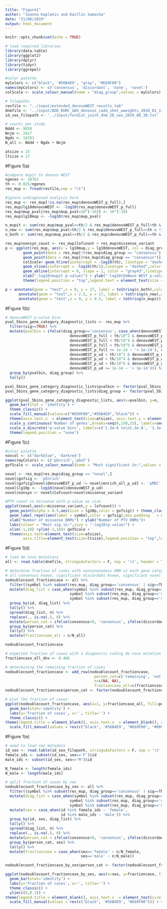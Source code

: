 ```yaml
---
title: "Figure1"
author: "Joanna Kaplanis and Kaitlin Samocha"
date: "21/08/2019"
output: html_document
---
```


```r
knitr::opts_chunk$set(echo = TRUE)
```

```r
# load required libraries
library(data.table)
library(ggplot2)
library(dplyr)
library(tidyr)
library(ggrepel)

#color palette 
myColors <- c("black", '#56B4E9', "gray", "#E69F00")
names(myColors) <- c('consensus', 'discordant', 'none', 'novel')
colScale <- scale_colour_manual(name = "diag_group",values = myColors)

# filepaths
resfile <- "../input/extended_denovoWEST_results.tab"
dnmfile <- '../input/DDD_RUMC_GDX_denovos_cadd_shet_wweights_2020_01_17.txt.gz'
id_sex_filepath <- '../input/fordist_joint_dnm_ID_sex_2019_08_30.txt'

# counts per study
Nddd <- 9858
Nnjm <- 2417
Ngdx <- 18783
N_all <- Nddd + Ngdx + Nnjm

atsize = 15
ltsize = 17
```

#Figure 1(a)  

```r
#compare mupit to denovo WEST
ngenes <- 18762
th <- 0.025/ngenes
res_mup <- fread(resfile,sep = "\t")

#ignore undiagnosed analysis here
res_mup <- res_mup[!is.na(res_mup$denovoWEST_p_full),]
res_mup$lg10denovoWEST <- -log10(res_mup$denovoWEST_p_full)
res_mup$mup_pval[res_mup$mup_pval<10^(-16)] <- 10^(-16)
res_mup$lg10mup <- -log10(res_mup$mup_pval)

n_mupit <- sum(res_mup$mup_pval<=th/2 & res_mup$denovoWEST_p_full>th & !is.na(res_mup$mup_pval) & !is.na(res_mup$denovoWEST_p_full))
n_new <- sum(res_mup$mup_pval>th/2 & res_mup$denovoWEST_p_full<=th & !is.na(res_mup$mup_pval) & !is.na(res_mup$denovoWEST_p_full))
n_both <- sum(res_mup$mup_pval<=th/2 & res_mup$denovoWEST_p_full<=th & !is.na(res_mup$mup_pval) & !is.na(res_mup$denovoWEST_p_full))

res_mup$nonsyn_count <- res_mup$lofcount + res_mup$missense_variant
p <- ggplot(res_mup, aes(x = lg10mup,y = lg10denovoWEST, col = diag_group)) + 
        geom_point(data = res_mup[!(res_mup$diag_group == "consensus")],aes(x = lg10mup, y = lg10denovoWEST, size = nonsyn_count), alpha = 0.9) + 
        geom_point(data = res_mup[(res_mup$diag_group == "consensus")],aes(x = lg10mup, y = lg10denovoWEST, size = nonsyn_count), alpha = 0.55) +
        colScale+ geom_hline(yintercept = -log10(th), linetype = "dashed",color = "gray43") + 
        geom_vline(xintercept = -log10(th/2),linetype = "dashed",color = "gray43") +
        geom_abline(intercept = 0, slope = 1, color = "gray43",linetype = "dotted")  + 
        xlab("-log10(mupit p-value)") + ylab("-log10(DeNovo WEST p-value)")+theme_classic() + 
        theme(legend.position = "top",legend.text = element_text(size = 14),legend.title = element_blank(),axis.text=element_text(size=atsize),axis.title=element_text(size=ltsize)) 

p + annotate(geom = "text",x = 9, y = 17, label = toString(n_both),color = "gray43",size = 8) +
      annotate(geom = "text",x = 2.5, y = 17, label = toString(n_new),color = "gray43",size = 8) +
      annotate(geom = "text",x = 9, y = 0.5, label = toString(n_mupit),color = "gray43",size = 8)
```

#Figure 1(b)  

```r
# denovoWEST p-value bins
pval_5bins_gene_category_diagnostic_lists <- res_mup %>%
  filter(sig==TRUE) %>%
  mutate(pvalbin = ifelse(diag_group=='consensus', case_when(denovoWEST_p_full < th & denovoWEST_p_full > th/10^2 ~ '1.3e-6 to 1.3e-8',
                             denovoWEST_p_full < th/10^2 & denovoWEST_p_full > th/10^4 ~ '1.3e-8 to 1.3e-10',
                             denovoWEST_p_full < th/10^4 & denovoWEST_p_full > th/10^6 ~ '1.3e-10 to 1.3e-12',
                             denovoWEST_p_full < th/10^6 & denovoWEST_p_full > 1e-14 ~ '1.3e-12 to 1e-14',
                             denovoWEST_p_full <= 1e-14 ~ '< 1e-14'), case_when(denovoWEST_p_ud < th & denovoWEST_p_ud > th/10^2 ~ '1.3e-6 to 1.3e-8',
                             denovoWEST_p_ud < th/10^2 & denovoWEST_p_ud >th/10^4 ~ '1.3e-8 to 1.3e-10',
                             denovoWEST_p_ud < th/10^4 & denovoWEST_p_ud > th/10^6 ~ '1.3e-10 to 1.3e-12',
                             denovoWEST_p_ud < th/10^6 & denovoWEST_p_ud > 1e-14 ~ '1.3e-12 to 1e-14',
                             denovoWEST_p_ud <= 1e-14 ~ '< 1e-14'))) %>%
  group_by(pvalbin, diag_group) %>%
  tally()

pval_5bins_gene_category_diagnostic_lists$pvalbin <- factor(pval_5bins_gene_category_diagnostic_lists$pvalbin, levels=c('1.3e-6 to 1.3e-8','1.3e-8 to 1.3e-10','1.3e-10 to 1.3e-12','1.3e-12 to 1e-14', '< 1e-14'))
pval_5bins_gene_category_diagnostic_lists$diag_group <- factor(pval_5bins_gene_category_diagnostic_lists$diag_group, levels=c('novel', 'discordant', 'consensus'))

ggplot(pval_5bins_gene_category_diagnostic_lists, aes(x=pvalbin, y=n, fill=diag_group)) +
  geom_bar(stat = 'identity') +
  theme_classic() +
  scale_fill_manual(values=c("#E69F00","#56B4E9","black")) +
  theme(axis.text.x  = element_text(size=atsize), axis.text.y = element_text(size=atsize), axis.title = element_text(size=ltsize), legend.title = element_blank(), legend.text = element_text(size=atsize), axis.line = element_blank(), axis.ticks.x = element_blank()) +
  scale_y_continuous('Number of genes',breaks=seq(0,150,25), labels=seq(0,150,25)) +
  scale_x_discrete('p-value bins', labels=c('1.3e-6 to\n1.3e-8', '1.3e-8 to\n1.3e-10', '1.3e-10 to\n1.3e-12', '1.3e-13 to\n1e-14', '\u2264 1e-14')) +
  theme(legend.position = "none")
```

#Figure 1(c)

```r

#color palette 
novcol <- c("darkblue", 'darkred')
names(myColors) <- c('pEnrich','pGoF')
gofScale <- scale_colour_manual(name = "Most significant in:",values = novcol)

novel <- res_mup[res_mup$diag_group == "novel",]
novel$gofsig <- 'pEnrich'
novel$gofsig[novel$denovoWEST_p_ud != novel$enrich_all_p_ud] <- 'pMEC'
novel$lg10p <- -log10(novel$denovoWEST_p_ud)
novel$nonsyn <- novel$lofcount+novel$missense_variant

#PTV count vs missense with p-value as size
ggplot(novel,aes(x=missense_variant,y = lofcount)) +
  geom_point(alpha = 0.5,aes(size = lg10p,color = gofsig)) + theme_classic()+
  geom_label_repel(aes(label = symbol,color = gofsig),box.padding   = 0.25,point.padding = 0.5,size =2.75,show.legend = F) +
  xlab("Number of missense DNMs") + ylab("Number of PTV DNMs")+ 
  labs(colour = "Most sig in:",size = "-log10(p-value)") +
  xlim(-1,18) +ylim(-1,18)+ gofScale +
  theme(axis.text=element_text(size=atsize),
        axis.title=element_text(size=ltsize),legend.position = "top",legend.text = element_text(size = atsize)) 
```

#Figure 1(d)  

```r
# load de novo mutations
all <- read.table(dnmfile, stringsAsFactors = F, sep = '\t', header = T)

# determine fraction of cases with nonsynonymous DNM in each gene category
# all consensus known, significant discordant known, significant novel
nodoublecount_fractioncase <- all %>%
  filter((symbol %in% subset(res_mup, diag_group=='consensus' | sig==TRUE)$symbol) & !(consequence %in% c('coding_sequence_variant', 'stop_retained_variant', 'synonymous_variant'))) %>%
  mutate(diag_list = case_when(symbol %in% subset(res_mup, diag_group=='consensus')$symbol ~ 'consensus',
                             symbol %in% subset(res_mup, diag_group=='discordant' & sig==TRUE)$symbol ~ 'discordant',
                             symbol %in% subset(res_mup, diag_group=='novel')$symbol ~ 'novel')) %>%
  group_by(id, diag_list) %>%
  tally() %>%
  spread(diag_list, n) %>%
  replace(., is.na(.), 0) %>%
  mutate(person_cat = ifelse(consensus>0, 'consensus', ifelse(discordant>0, 'discordant', 'novel'))) %>%
  group_by(person_cat) %>%
  tally() %>%
  mutate(fractioncase_all = n/N_all)

nodoublecount_fractioncase
```

```r
# expected fraction of cases with a diagnostic coding de novo mutation -- estimated by Hilary Martin
fractioncase_all_dnv <- 0.486

# determining the remaining fraction of cases
nodoublecount_fractioncase <- add_row(nodoublecount_fractioncase,
                                        person_cat=c('remaining', 'not de novo'),
                                        n=c(NA, NA),
                                        fractioncase_all=c(fractioncase_all_dnv-sum(nodoublecount_fractioncase$fractioncase_all), 1-fractioncase_all_dnv))
nodoublecount_fractioncase$person_cat <- factor(nodoublecount_fractioncase$person_cat, levels = c('not de novo', 'remaining', 'novel', 'discordant', 'consensus'))

# plot the fraction of cases
ggplot(nodoublecount_fractioncase, aes(x=1, y=fractioncase_all, fill=person_cat))+
  geom_bar(stat='identity') +
  labs(y='Fraction of cases', x='', title='') +
  theme_classic() +
theme(legend.title = element_blank(), axis.text.x  = element_blank(), axis.text.y = element_text(size=atsize), axis.title = element_text(size=ltsize), legend.text = element_text(size=atsize), axis.line.x = element_blank(), axis.ticks.x = element_blank(), axis.line.y = element_blank()) +
  scale_fill_manual(values = rev(c("black", '#56B4E9', "#E69F00", "#009E73", 'lightgray')))
```

#Figure 1(e)  

```r
# need to load sex metadata
id_sex <- read.table(id_sex_filepath, stringsAsFactors = F, sep = '\t', header = T)
female_ids <- subset(id_sex, sex=='F')$id
male_ids <- subset(id_sex, sex=='M')$id

N_female <- length(female_ids)
N_male <- length(male_ids)

# split fraction of cases by sex
nodoublecount_fractioncase_by_sex <- all %>%
  filter((symbol %in% subset(res_mup, diag_group=='consensus' | sig==TRUE)$symbol) & !(consequence %in% c('coding_sequence_variant', 'stop_retained_variant', 'synonymous_variant'))) %>%
  mutate(diag_list = case_when(symbol %in% subset(res_mup, diag_group=='consensus')$symbol ~ 'consensus',
                             symbol %in% subset(res_mup, diag_group=='discordant' & sig==TRUE)$symbol ~ 'discordant',
                             symbol %in% subset(res_mup, diag_group=='novel')$symbol ~ 'novel')) %>%
  mutate(sex = case_when(id %in% female_ids ~ 'female',
                         id %in% male_ids ~ 'male')) %>%
  group_by(id, sex, diag_list) %>%
  tally() %>%
  spread(diag_list, n) %>%
  replace(., is.na(.), 0) %>%
  mutate(person_cat = ifelse(consensus>0, 'consensus', ifelse(discordant>0, 'discordant', 'novel'))) %>%
  group_by(person_cat, sex) %>%
  tally() %>%
  mutate(fractioncase = case_when(sex=='female' ~ n/N_female,
                                  sex=='male' ~ n/N_male))

nodoublecount_fractioncase_by_sex$person_cat <- factor(nodoublecount_fractioncase_by_sex$person_cat, levels = c('novel', 'discordant', 'consensus'))

ggplot(nodoublecount_fractioncase_by_sex, aes(x=sex, y=fractioncase, fill=person_cat))+
  geom_bar(stat='identity') +
  labs(y='Fraction of cases', x='', title='') +
  theme_classic() +
  ylim(c(0,0.3)) +
theme(legend.title = element_blank(), axis.text.x  = element_text(size = atsize), axis.text.y = element_text(size=atsize), axis.title = element_text(size=ltsize), legend.text = element_text(size=atsize), axis.line.x = element_blank(), axis.ticks.x = element_blank(), axis.line.y = element_blank()) +
  scale_fill_manual(values = rev(c("black", '#56B4E9', "#E69F00"))) + theme(legend.position = "none")
```

